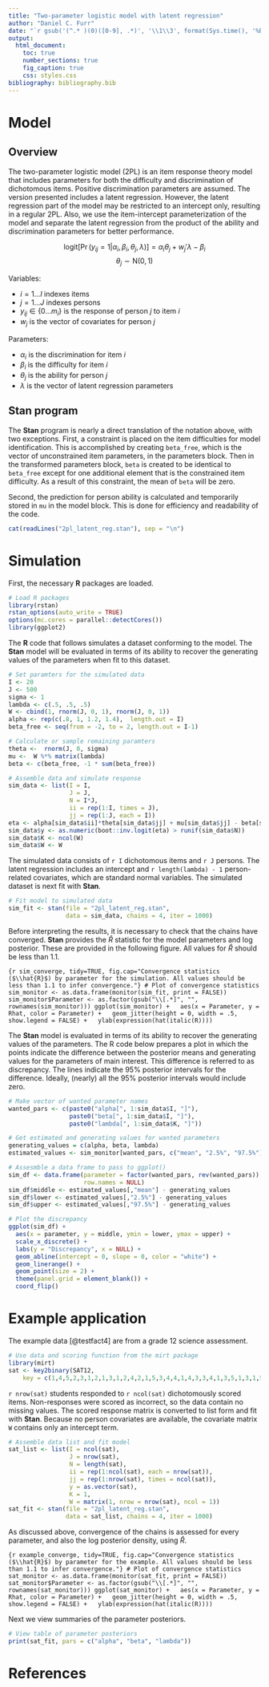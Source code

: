 ```yaml
---
title: "Two-parameter logistic model with latent regression"
author: "Daniel C. Furr"
date: "`r gsub('(^.* )(0)([0-9], .*)', '\\1\\3', format(Sys.time(), '%B %d, %Y'))`"
output:
  html_document:
    toc: true
    number_sections: true
    fig_caption: true
    css: styles.css
bibliography: bibliography.bib
---
```


<!-- 
(Title:)  Two-parameter logistic model with latent regression

Author:  Daniel C. Furr

Date:  2016

Abstract:  This case study documents a Stan model for the two-parameter logistic model (2PL) with latent regression. The latent regression portion of the model may be restricted to an intercept only, yielding a standard 2PL. A brief simulation indicates that the Stan model successfully recovers the generating parameters. An example using a grade 12 science assessment is provided.

Keywords:  education, IRT, 2PL. 
--> 


# Model

## Overview

The two-parameter logistic model (2PL) is an item response theory model that includes parameters for both the difficulty and discrimination of dichotomous items. 
Positive discrimination parameters are assumed.
The version presented includes a latent regression. However, the latent regression part of the model may be restricted to an intercept only, resulting in a regular 2PL.
Also, we use the item-intercept parameterization of the model and separate the latent regression from the product of the ability and discrimination parameters for better performance.

$$
  \mathrm{logit} [ \Pr(y_{ij} = 1 | \alpha_i, \beta_i, \theta_j, \lambda) ] =
  \alpha_i \theta_j + w_j' \lambda - \beta_i
$$
$$
  \theta_j \sim \mathrm{N}(0, 1)
$$



Variables:

* $i = 1 \ldots I$ indexes items
* $j = 1 \ldots J$ indexes persons
* $y_{ij} \in \{ 0 \ldots m_i \}$ is the response of person $j$ to item $i$
* $w_{j}$ is the vector of covariates for person $j$

Parameters:

* $\alpha_i$ is the discrimination for item $i$
* $\beta_i$ is the difficulty for item $i$
* $\theta_j$ is the ability for person $j$
* $\lambda$ is the vector of latent regression parameters


## **Stan** program

The **Stan** program is nearly a direct translation of the notation above, with two exceptions. First, a constraint is placed on the item difficulties for model identification. This is accomplished by creating `beta_free`, which is the vector of unconstrained item parameters, in the parameters block. Then in the transformed parameters block, `beta` is created to be identical to `beta_free` except for one additional element that is the constrained item difficulty. As a result of this constraint, the mean of `beta` will be zero.

Second, the prediction for person ability is calculated and temporarily stored in `mu` in the model block. This is done for efficiency and readability of the code.

```r
cat(readLines("2pl_latent_reg.stan"), sep = "\n")
```


# Simulation

First, the necessary **R** packages are loaded.

```r
# Load R packages
library(rstan)
rstan_options(auto_write = TRUE)
options(mc.cores = parallel::detectCores())
library(ggplot2)
```

The **R** code that follows simulates a dataset conforming to the model. The **Stan** model will be evaluated in terms of its ability to recover the generating values of the parameters when fit to this dataset.

```r
# Set paramters for the simulated data
I <- 20
J <- 500
sigma <- 1
lambda <- c(.5, .5, .5)
W <- cbind(1, rnorm(J, 0, 1), rnorm(J, 0, 1))
alpha <- rep(c(.8, 1, 1.2, 1.4),  length.out = I)
beta_free <- seq(from = -2, to = 2, length.out = I-1)

# Calculate or sample remaining paramters
theta <-  rnorm(J, 0, sigma)
mu <-  W %*% matrix(lambda)
beta <- c(beta_free, -1 * sum(beta_free))

# Assemble data and simulate response
sim_data <- list(I = I,
                 J = J,
                 N = I*J,
                 ii = rep(1:I, times = J),
                 jj = rep(1:J, each = I))
eta <- alpha[sim_data$ii]*theta[sim_data$jj] + mu[sim_data$jj] - beta[sim_data$ii]
sim_data$y <- as.numeric(boot::inv.logit(eta) > runif(sim_data$N))
sim_data$K <- ncol(W)
sim_data$W <- W
```

The simulated data consists of `r I` dichotomous items and `r J` persons. The latent regression includes an intercept and `r length(lambda) - 1` person-related covariates, which are standard normal variables. The simulated dataset is next fit with **Stan**.

```r
# Fit model to simulated data
sim_fit <- stan(file = "2pl_latent_reg.stan",
                data = sim_data, chains = 4, iter = 1000)
```

Before interpreting the results, it is necessary to check that the chains have converged. **Stan** provides the $\hat{R}$ statistic for the model parameters and log posterior. These are provided in the following figure. All values for $\hat{R}$ should be less than 1.1.

```{r sim_converge, tidy=TRUE, fig.cap="Convergence statistics ($\\hat{R}$) by parameter for the simulation. All values should be less than 1.1 to infer convergence."}
# Plot of convergence statistics
sim_monitor <- as.data.frame(monitor(sim_fit, print = FALSE))
sim_monitor$Parameter <- as.factor(gsub("\\[.*]", "", rownames(sim_monitor)))
ggplot(sim_monitor) +
  aes(x = Parameter, y = Rhat, color = Parameter) +
  geom_jitter(height = 0, width = .5, show.legend = FALSE) +
  ylab(expression(hat(italic(R))))
```

The **Stan** model is evaluated in terms of its ability to recover the generating values of the parameters. The R code below prepares a plot in which the points indicate the difference between the posterior means and generating values for the parameters of main interest. This difference is referred to as discrepancy. The lines indicate the 95% posterior intervals for the difference. Ideally, (nearly) all the 95% posterior intervals would include zero.

```r
# Make vector of wanted parameter names
wanted_pars <- c(paste0("alpha[", 1:sim_data$I, "]"),
                 paste0("beta[", 1:sim_data$I, "]"),
                 paste0("lambda[", 1:sim_data$K, "]"))

# Get estimated and generating values for wanted parameters
generating_values = c(alpha, beta, lambda)
estimated_values <- sim_monitor[wanted_pars, c("mean", "2.5%", "97.5%")]

# Assesmble a data frame to pass to ggplot()
sim_df <- data.frame(parameter = factor(wanted_pars, rev(wanted_pars)),
                     row.names = NULL)
sim_df$middle <- estimated_values[,"mean"] - generating_values
sim_df$lower <- estimated_values[,"2.5%"] - generating_values
sim_df$upper <- estimated_values[,"97.5%"] - generating_values

# Plot the discrepancy
ggplot(sim_df) +
  aes(x = parameter, y = middle, ymin = lower, ymax = upper) +
  scale_x_discrete() +
  labs(y = "Discrepancy", x = NULL) +
  geom_abline(intercept = 0, slope = 0, color = "white") +
  geom_linerange() +
  geom_point(size = 2) +
  theme(panel.grid = element_blank()) +
  coord_flip()
```


# Example application

The example data [@testfact4] are from a grade 12 science assessment. 

```r
# Use data and scoring function from the mirt package
library(mirt)
sat <- key2binary(SAT12,
    key = c(1,4,5,2,3,1,2,1,3,1,2,4,2,1,5,3,4,4,1,4,3,3,4,1,3,5,1,3,1,5,4,5))
```

`r nrow(sat)` students responded to `r ncol(sat)` dichotomously scored items. Non-responses were scored as incorrect, so the data contain no missing values. The scored response matrix is converted to list form and fit with **Stan**. Because no person covariates are available, the covariate matrix `W` contains only an intercept term.

```r
# Assemble data list and fit model
sat_list <- list(I = ncol(sat),
                 J = nrow(sat),
                 N = length(sat),
                 ii = rep(1:ncol(sat), each = nrow(sat)),
                 jj = rep(1:nrow(sat), times = ncol(sat)),
                 y = as.vector(sat),
                 K = 1,
                 W = matrix(1, nrow = nrow(sat), ncol = 1))
sat_fit <- stan(file = "2pl_latent_reg.stan", 
                data = sat_list, chains = 4, iter = 1000)
```

As discussed above, convergence of the chains is assessed for every parameter, and also the log posterior density, using $\hat{R}$.

```{r example_converge, tidy=TRUE, fig.cap="Convergence statistics ($\\hat{R}$) by parameter for the example. All values should be less than 1.1 to infer convergence."}
# Plot of convergence statistics
sat_monitor <- as.data.frame(monitor(sat_fit, print = FALSE))
sat_monitor$Parameter <- as.factor(gsub("\\[.*]", "", rownames(sat_monitor)))
ggplot(sat_monitor) +
  aes(x = Parameter, y = Rhat, color = Parameter) +
  geom_jitter(height = 0, width = .5, show.legend = FALSE) +
  ylab(expression(hat(italic(R))))
```

Next we view summaries of the parameter posteriors.

```r
# View table of parameter posteriors
print(sat_fit, pars = c("alpha", "beta", "lambda"))
```


# References

<!-- This comment causes section to be numbered -->
